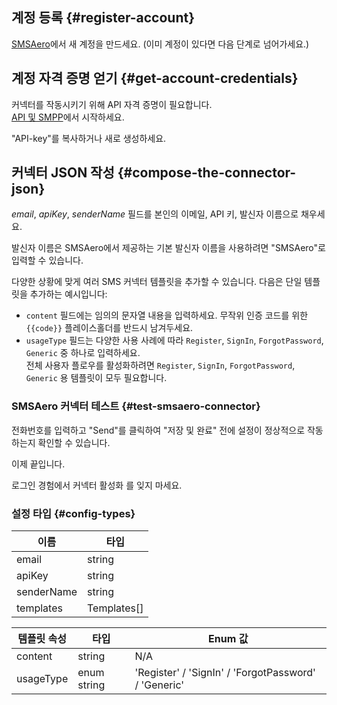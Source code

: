## 계정 등록 \{#register-account}

[SMSAero](https://smsaero.ru/)에서 새 계정을 만드세요. (이미 계정이 있다면 다음 단계로 넘어가세요.)

## 계정 자격 증명 얻기 \{#get-account-credentials}

커넥터를 작동시키기 위해 API 자격 증명이 필요합니다.  
[API 및 SMPP](https://smsaero.ru/cabinet/settings/apikey/)에서 시작하세요.

"API-key"를 복사하거나 새로 생성하세요.

## 커넥터 JSON 작성 \{#compose-the-connector-json}

_email_, _apiKey_, _senderName_ 필드를 본인의 이메일, API 키, 발신자 이름으로 채우세요.

발신자 이름은 SMSAero에서 제공하는 기본 발신자 이름을 사용하려면 "SMSAero"로 입력할 수 있습니다.

다양한 상황에 맞게 여러 SMS 커넥터 템플릿을 추가할 수 있습니다. 다음은 단일 템플릿을 추가하는 예시입니다:

- `content` 필드에는 임의의 문자열 내용을 입력하세요. 무작위 인증 코드를 위한 `{{code}}` 플레이스홀더를 반드시 남겨두세요.
- `usageType` 필드는 다양한 사용 사례에 따라 `Register`, `SignIn`, `ForgotPassword`, `Generic` 중 하나로 입력하세요.  
  전체 사용자 플로우를 활성화하려면 `Register`, `SignIn`, `ForgotPassword`, `Generic` 용 템플릿이 모두 필요합니다.

### SMSAero 커넥터 테스트 \{#test-smsaero-connector}

전화번호를 입력하고 "Send"를 클릭하여 "저장 및 완료" 전에 설정이 정상적으로 작동하는지 확인할 수 있습니다.

이제 끝입니다.

<MainSiteUrl href="/connectors/sms-connectors/#enable-phone-number-sign-up-or-sign-in">
  로그인 경험에서 커넥터 활성화
</MainSiteUrl>
를 잊지 마세요.

### 설정 타입 \{#config-types}

| 이름       | 타입        |
| ---------- | ----------- |
| email      | string      |
| apiKey     | string      |
| senderName | string      |
| templates  | Templates[] |

| 템플릿 속성 | 타입        | Enum 값                                              |
| ----------- | ----------- | ---------------------------------------------------- |
| content     | string      | N/A                                                  |
| usageType   | enum string | 'Register' / 'SignIn' / 'ForgotPassword' / 'Generic' |
